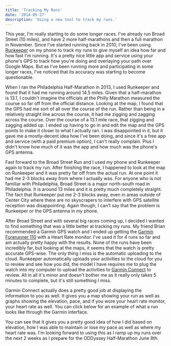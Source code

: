 ```yaml
---
title: 'Tracking My Runs'
date: '2014-05-27'
description: 'Using a new tool to track my runs.'
---
```


This year, I'm really starting to do some longer races. I've already run Broad Street (10 miles), and have 2 more half-marathons and then a full marathon in November. Since I've started running back in 2010, I've been using <a href="http://www.runkeeper.com/" target="_blank" rel="noopener">Runkeeper</a> on my phone to track my runs to give myself an idea how far and how fast I'm running. It's a pretty nice little app and service using your phone's GPS to track how you're doing and overlaying your path over Google Maps. But as I've been running more and participating in some longer races, I've noticed that its accuracy was starting to become questionable.

When I ran the Philadelphia Half-Marathon in 2013, I used Runkeeper and found that it had me running around 14.5 miles. Given that a half-marathon is 13.1, I couldn't imagine the officials at the Philly Marathon measured the course so far off from the official distance. Looking at the map, I found that the GPS had me sort of all over the course of the run. Rather than being in a relatively straight line across the course, it had me zigging and zagging across the course. Over the course of a 13.1 mile race, that zigging and zagging added up. I ended up having to go in and edit the map and the GPS points to make it closer to what I actually ran. I was disappointed in it, but it gave me a mostly-decent idea how I've been doing, and since it's a free app and service (with a paid premium option), I can't really complain. Plus I didn't know how much of it was the app and how much was the phone's GPS antenna.

Fast forward to the Broad Street Run and I used my phone and Runkeeper again to track my run. After finishing the race, I happened to look at the map on Runkeeper and it was pretty far off from the actual run. At one point it had me 2-3 blocks away from where I actually was. For anyone who is not familiar with Philadelphia, Broad Street is a major north-south road in Philadelphia. It is around 13 miles and it is pretty much completely straight. The fact that Runkeeper put me 2-3 blocks away, even in areas outside of Center City where there are no skyscrapers to interfere with GPS satellite reception was disappointing. Again though, I can't say that the problem is Runkeeper or the GPS antenna in my phone.

After Broad Street and with several big races coming up, I decided I wanted to find something that was a little better at tracking my runs. My friend Brian recommended a Garmin GPS watch and I ended up getting the <a href="http://www.amazon.com/Garmin-Forerunner-GPS-Enabled-Sport-Monitor/dp/B003J2V8AC" target="_blank" rel="noopener">Garmin Forerunner 110</a> with a Heart Rate monitor. I've used it for 4 runs so far and am actually pretty happy with the results. None of the runs have been incredibly far, but looking at the maps, it seems that the watch is pretty accurate GPS-wise. The only thing I miss is the automatic uploading to the cloud. Runkeeper automatically uploads your activities to the cloud for you to review and see how you did, the model I have requires me to plug the watch into my computer to upload the activities to <a href="http://www.garminconnect.com/" target="_blank" rel="noopener">Garmin Connect</a> to review. All in all it's minor and doesn't bother me as it really only takes 5 minutes to complete, but it's still something I miss.

Garmin Connect actually does a pretty good job at displaying the information to you as well. It gives you a map showing your run as well as graphs showing the elevation, pace, and if you wore your heart rate monitor, your heart rate as well. You can click below for an example of what a run looks like through the Garmin interface.

<PostImage
    src="/images/posts/2014-05-27-tracking-my-runs/garmin-connect.jpg"
    alt="Garmin Connect Run View"
    width={1294}
    height={1920}
    centered
    shadowed
/>

You can see that it gives you a pretty good idea of how I did based on elevation, how I was able to maintain or lose my pace as well as where my heart rate was. I'm looking forward to using this as I ramp up my runs over the next 2 weeks as I prepare for the ODDyssey Half-Marathon June 8th.
